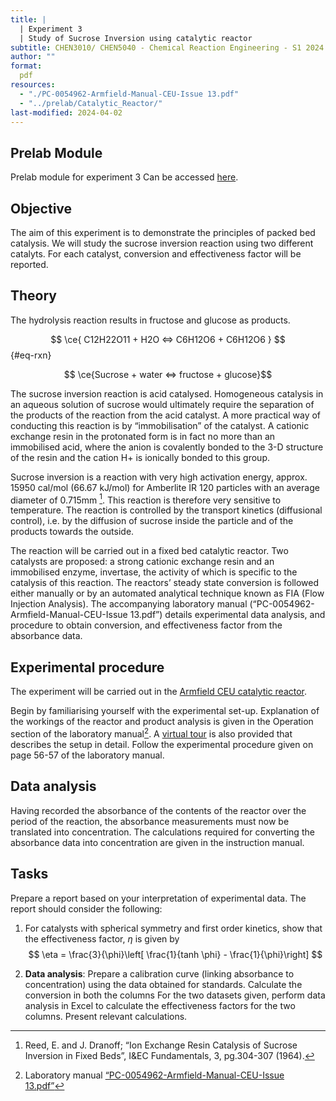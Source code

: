 ```yaml
---
title: | 
  | Experiment 3
  | Study of Sucrose Inversion using catalytic reactor
subtitle: CHEN3010/ CHEN5040 - Chemical Reaction Engineering - S1 2024
author: ""
format:
  pdf
resources:
  - "./PC-0054962-Armfield-Manual-CEU-Issue 13.pdf"
  - "../prelab/Catalytic_Reactor/"
last-modified: 2024-04-02
---
```


:::{.callout-important}
## Prelab Module

Prelab module for experiment 3 Can be accessed [here](../prelab/Catalytic_Reactor/index.htm).

:::


## Objective {#sec-1}

The aim of this experiment is to demonstrate the principles of packed bed
catalysis. We will study the sucrose inversion reaction using two different
catalyts. For each catalyst, conversion and effectiveness factor will be
reported.

## Theory {#sec-2}

The hydrolysis reaction results in fructose and glucose as products.

$$ \ce{ C12H22O11 + H2O <=> C6H12O6 + C6H12O6 } $$ {#eq-rxn}

$$ \ce{Sucrose + water <=> fructose + glucose}$$

The sucrose inversion reaction is acid catalysed. Homogeneous catalysis in an
aqueous solution of sucrose would ultimately require the separation of the
products of the reaction from the acid catalyst. A more practical way of
conducting this reaction is by “immobilisation” of the catalyst. A cationic
exchange resin in the protonated form is in fact no more than an immobilised
acid, where the anion is covalently bonded to the 3-D structure of the resin
and the cation H+ is ionically bonded to this group.

Sucrose inversion is a reaction with very high activation energy, approx. 15950
cal/mol (66.67 kJ/mol) for Amberlite IR 120 particles with an average diameter
of 0.715mm [^1]. This reaction is therefore very sensitive to temperature. The
reaction is controlled by the transport kinetics (diffusional control), i.e. by
the diffusion of sucrose inside the particle and of the products towards the
outside.

[^1]: Reed, E. and J. Dranoff; "Ion Exchange Resin Catalysis of Sucrose
Inversion in Fixed Beds", I&EC Fundamentals, 3, pg.304-307 (1964).

The reaction will be carried out in a fixed bed catalytic reactor. Two
catalysts are proposed: a strong cationic exchange resin and an immobilised
enzyme, invertase, the activity of which is specific to the catalysis of this
reaction. The reactors’ steady state conversion is followed either manually or
by an automated analytical technique known as FIA (Flow Injection Analysis).
The accompanying laboratory manual ("PC-0054962-Armfield-Manual-CEU-Issue
13.pdf") details experimental data analysis, and procedure to obtain
conversion, and effectiveness factor from the absorbance data.

## Experimental procedure

The experiment will be carried out in the [Armfield CEU catalytic
reactor](./PC-0054962-Armfield-Manual-CEU-Issue 13.pdf).

Begin by familiarising yourself with the experimental set-up. Explanation of
the workings of the reactor and product analysis is given in the Operation
section of the laboratory manual[^2]. A [virtual
tour](../prelab/Catalytic_Reactor/index.htm) is also provided that
describes the setup in detail. Follow the experimental procedure given on page
56-57 of the laboratory manual.

[^2]: Laboratory manual ["PC-0054962-Armfield-Manual-CEU-Issue
  13.pdf"](./PC-0054962-Armfield-Manual-CEU-Issue 13.pdf)

## Data analysis

Having recorded the absorbance of the contents of the reactor over the period
of the reaction, the absorbance measurements must now be translated into
concentration. The calculations required for converting the absorbance data
into concentration are given in the instruction manual.

## Tasks

Prepare a report based on your interpretation of experimental data. The report
should consider the following:

1. For catalysts with spherical symmetry and first order kinetics, show that
   the effectiveness factor, $\eta$ is given by 
   $$ 
   \eta = \frac{3}{\phi}\left[ \frac{1}{tanh \phi} - \frac{1}{\phi}\right]
   $$   

2. **Data analysis**: Prepare a calibration curve (linking absorbance to
   concentration) using the data obtained for standards. Calculate the
   conversion in both the columns For the two datasets given, perform data
   analysis in Excel to calculate the effectiveness factors for the two
   columns. Present relevant calculations.                                                                                       


